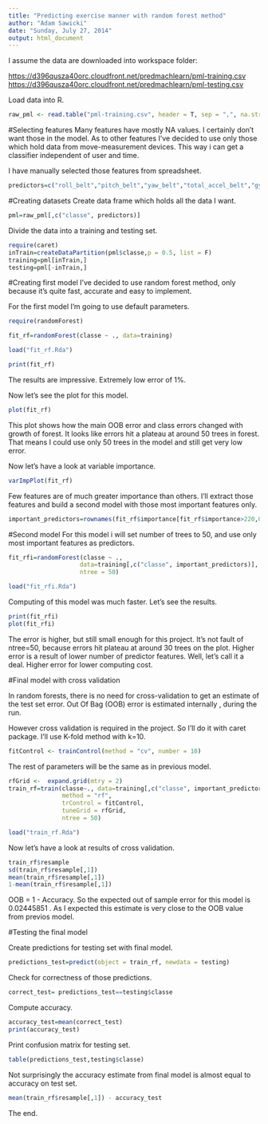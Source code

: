 ```yaml
---
title: "Predicting exercise manner with random forest method"
author: "Adam Sawicki"
date: "Sunday, July 27, 2014"
output: html_document
---
```

I assume the data are downloaded into workspace folder:

<https://d396qusza40orc.cloudfront.net/predmachlearn/pml-training.csv>
<https://d396qusza40orc.cloudfront.net/predmachlearn/pml-testing.csv>

Load data into R.
```r
raw_pml <- read.table("pml-training.csv", header = T, sep = ",", na.strings = c("#DIV/0!", "", "NA"), dec = ".", stringsAsFactors = T)
```

#Selecting features
Many features have mostly NA values. I certainly don't want those in the model.
As to other features I've decided to use only those which hold data from move-measurement devices. This way i can get a classifier independent of user and time.

I have manually selected those features from spreadsheet.
```r
predictors=c("roll_belt","pitch_belt","yaw_belt","total_accel_belt","gyros_belt_x","gyros_belt_y","gyros_belt_z","accel_belt_x","accel_belt_y","accel_belt_z","magnet_belt_x","magnet_belt_y","magnet_belt_z","roll_arm","pitch_arm","yaw_arm","total_accel_arm","gyros_arm_x","gyros_arm_y","gyros_arm_z","accel_arm_x","accel_arm_y","accel_arm_z","magnet_arm_x","magnet_arm_y","magnet_arm_z","roll_dumbbell","pitch_dumbbell","yaw_dumbbell","total_accel_dumbbell","gyros_dumbbell_x","gyros_dumbbell_y","gyros_dumbbell_z","accel_dumbbell_x","accel_dumbbell_y","accel_dumbbell_z","magnet_dumbbell_x","magnet_dumbbell_y","magnet_dumbbell_z","roll_forearm","pitch_forearm","yaw_forearm","total_accel_forearm","gyros_forearm_x","gyros_forearm_y","gyros_forearm_z","accel_forearm_x","accel_forearm_y","accel_forearm_z","magnet_forearm_x","magnet_forearm_y","magnet_forearm_z")
```
#Creating datasets
Create data frame which holds all the data I want.
```r
pml=raw_pml[,c("classe", predictors)]
```
Divide the data into a training and testing set.
```r
require(caret)
inTrain=createDataPartition(pml$classe,p = 0.5, list = F)
training=pml[inTrain,]
testing=pml[-inTrain,]
```
#Creating first model
I've decided to use random forest method, only because it's quite fast, accurate and easy to implement.

For the first model I'm going to use default parameters.
```r
require(randomForest)
```
```r
fit_rf=randomForest(classe ~ ., data=training)
```
```r
load("fit_rf.Rda")
```
```r
print(fit_rf)
```
The results are impressive. Extremely low error of 1%.

Now let's see the plot for this model.
```r
plot(fit_rf)
```
This plot shows how the main OOB error and class errors changed with growth of forest.
It looks like errors hit a plateau at around 50 trees in forest.
That means I could use only 50 trees in the model and still get very low error.

Now let's have a look at variable importance.
```r
varImpPlot(fit_rf)
```

Few features are of much greater importance than others.
I'll extract those features and build a second model with those most important features only.
```r
important_predictors=rownames(fit_rf$importance[fit_rf$importance>220,0])
```
#Second model
For this model i will set number of trees to 50, and use only most important features as predictors.
```r
fit_rfi=randomForest(classe ~ .,
                    data=training[,c("classe", important_predictors)],
                    ntree = 50)
```
```r
load("fit_rfi.Rda")
```
Computing of this model was much faster.
Let's see the results.
```r
print(fit_rfi)
plot(fit_rfi)
```

The error is higher, but still small enough for this project.
It's not fault of ntree=50, because errors hit plateau at around 30 trees on the plot.
Higher error is a result of lower number of predictor features.
Well, let's call it a deal. Higher error for lower computing cost.

#Final model with cross validation

In random forests, there is no need for cross-validation to get an estimate of the test set error. Out Of Bag (OOB) error is estimated internally , during the run.

However cross validation is required in the project. So I'll do it with caret package.
I'll use K-fold method with k=10.
```r
fitControl <- trainControl(method = "cv", number = 10)
```
The rest of parameters will be the same as in previous model.
```r
rfGrid <-  expand.grid(mtry = 2)
train_rf=train(classe~., data=training[,c("classe", important_predictors)],
               method = "rf",
               trControl = fitControl,
               tuneGrid = rfGrid,
               ntree = 50)
```
```r
load("train_rf.Rda")
```
Now let's have a look at results of cross validation.
```r
train_rf$resample
sd(train_rf$resample[,1])
mean(train_rf$resample[,1])
1-mean(train_rf$resample[,1])
```
OOB = 1 - Accuracy. So the expected out of sample error for this model is 0.02445851 .
As I expected this estimate is very close to the OOB value from previos model.

#Testing the final model

Create predictions for testing set with final model.
```r
predictions_test=predict(object = train_rf, newdata = testing)
```
Check for correctness of those predictions.
```r
correct_test= predictions_test==testing$classe
```
Compute accuracy.
```r
accuracy_test=mean(correct_test)
print(accuracy_test)
```
Print confusion matrix for testing set.
```r
table(predictions_test,testing$classe)
```
Not surprisingly the accuracy estimate from final model is almost equal to accuracy on test set.
```r
mean(train_rf$resample[,1]) - accuracy_test
```

The end.

